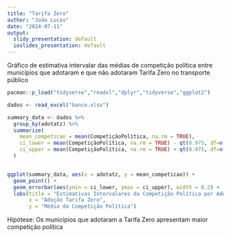 ```yaml
---
title: "Tarifa Zero"
author: "João Lucas"
date: "2024-07-11"
output:
  slidy_presentation: default
  ioslides_presentation: default
---
```


Gráfico de estimativa intervalar das médias de competição política entre municípios que adotaram e que não adotaram Tarifa Zero no transporte público

```r
pacman::p_load("tidyverse","readxl","dplyr","tidyverse","ggplot2")
```

```r
dados <- read_excel("banco.xlsx")
```
```r
summary_data <- dados %>%
  group_by(adotatz) %>%
  summarize(
    mean_competicao = mean(CompetiçãoPolítica, na.rm = TRUE),
    ci_lower = mean(CompetiçãoPolítica, na.rm = TRUE) - qt(0.975, df=n()-1) * sd(CompetiçãoPolítica, na.rm = TRUE)/sqrt(n()),
    ci_upper = mean(CompetiçãoPolítica, na.rm = TRUE) + qt(0.975, df=n()-1) * sd(CompetiçãoPolítica, na.rm = TRUE)/sqrt(n())
  )


ggplot(summary_data, aes(x = adotatz, y = mean_competicao)) +
  geom_point() +
  geom_errorbar(aes(ymin = ci_lower, ymax = ci_upper), width = 0.2) +
  labs(title = "Estimativas Intervalares da Competição Política por Adotatz",
       x = "Adoção Tarifa Zero",
       y = "Média da Competição Política")
```
Hipótese: Os municípios que adotaram a Tarifa Zero apresentam maior competição política

